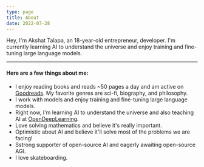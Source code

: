 ```yaml
---
type: page
title: About
date: 2022-07-28
---
```


Hey, I'm Akshat Talapa, an 18-year-old entrepreneur, developer. I'm currently learning AI to understand the universe and enjoy training and fine-tuning large language models.


---

#### Here are a few things about me:

- I enjoy reading books and reads ~50 pages a day and am active on [Goodreads](https://www.goodreads.com/user/show/128272854-akshat-talapa). My favorite genres are sci-fi, biography, and philosophy.
- I work with models and enjoy training and fine-tuning large language models.
- Right now, I'm learning AI to understand the universe and also teaching AI at [OpenDeepLearning](#).
- Love solving mathematics and believe it's really important.
- Optimistic about AI and believe it'll solve most of the problems we are facing!
- Sstrong supporter of open-source AI and eagerly awaiting open-source AGI.
- I love skateboarding.





